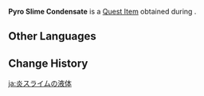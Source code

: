 {{Item Infobox
|id           = 100765
|image        = Item Slime Condensate.png
|type         = Quest Items
|description  = The condensate of a [[Pyro Slime]]. It bears slight traces of [[Pyro]] energy.
|source1      = [[Noelle Rides Out]]
|quest        = Noelle Rides Out
|related_type = Variant
|related_item = Slime Condensate
}}
'''Pyro Slime Condensate''' is a [[Quest Item]] obtained during {{Quest|Noelle Rides Out}}.

==Other Languages==
{{Other Languages
|default_hidden = 1
|en      = Pyro Slime Condensate
|zhs     = 火史莱姆凝液
|zhs_rm  = Huǒ Shǐláimǔ Níngyè
|zht     = 火史萊姆凝液
|zht_rm  = Huǒ Shǐláimǔ Níngyè
|ja      = 炎スライムの液体
|ja_rm   = Honoo Suraimu no Ekitai
|ko      = 화염 슬라임 응축액
|ko_rm   = Hwayeom Seullaim Eungchuk'aek
|es      = Condensado de Slime Pyro
|fr      = Bave de Pyroblob
|ru      = Слизь Пиро слайма
|th      = Pyro Slime Condensate
|vi      = Dịch Slime Hỏa
|de      = Pyro-Schleimabsonderung
|id      = Pyro Slime Condensate
|pt      = Condensação de Slime Pyro
|tr      = Ateş Bodurlopu Özü
|it      = Bava di Melmoso di Pyro
}}

==Change History==
{{Change History|1.5}}

[[ja:炎スライムの液体]]